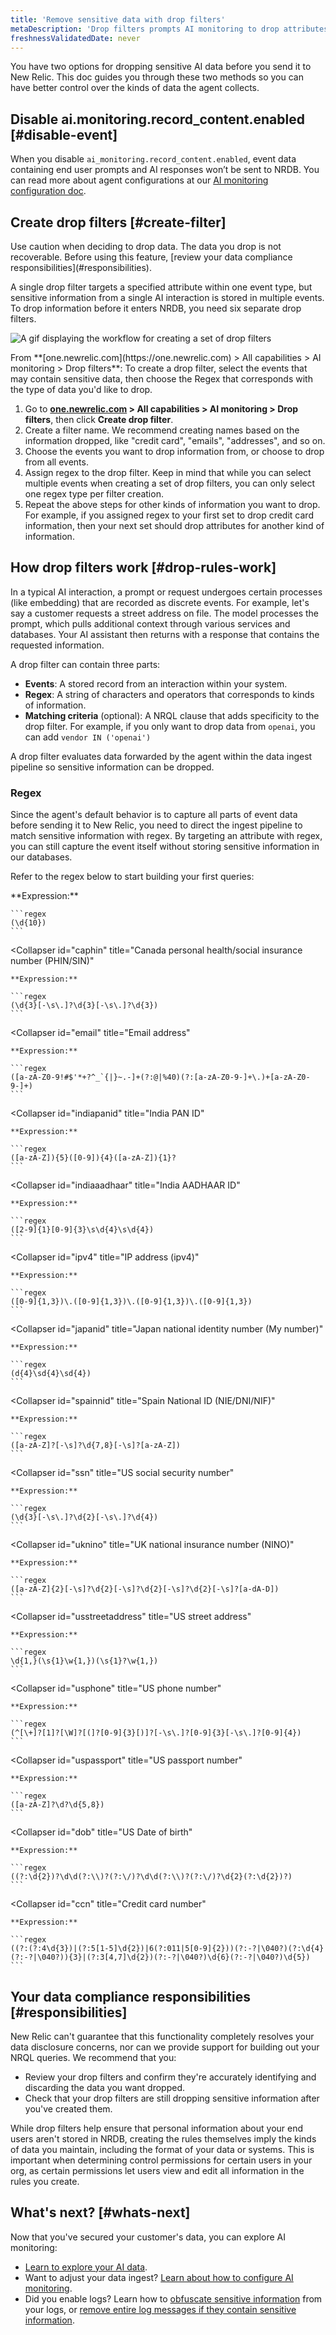 ```yaml
---
title: 'Remove sensitive data with drop filters'
metaDescription: 'Drop filters prompts AI monitoring to drop attributes containing sensitive data.'
freshnessValidatedDate: never
---
```


You have two options for dropping sensitive AI data before you send it to New Relic. This doc guides you through these two methods so you can have better control over the kinds of data the agent collects.

## Disable ai.monitoring.record_content.enabled [#disable-event]

When you disable `ai_monitoring.record_content.enabled`, event data containing end user prompts and AI responses won’t be sent to NRDB. You can read more about agent configurations at our [AI monitoring configuration doc](/docs/ai-monitoring/customize-agent-ai-monitoring).

## Create drop filters [#create-filter]

<Callout variant="caution">
  Use caution when deciding to drop data. The data you drop is not recoverable. Before using this feature, [review your data compliance responsibilities](#responsibilities).
</Callout>

A single drop filter targets a specified attribute within one event type, but sensitive information from a single AI interaction is stored in multiple events. To drop information before it enters NRDB, you need six separate drop filters.

<img
  title="Create a set of drop filters by adding events you want to drop data from"
  alt="A gif displaying the workflow for creating a set of drop filters"
  src="/images/ai_screenshot-crop_drop-filter-modal.gif"
/>

<figcaption>
  From <DNT>**[one.newrelic.com](https://one.newrelic.com) > All capabilities > AI monitoring > Drop filters**</DNT>: To create a drop filter, select the events that may contain sensitive data, then choose the Regex that corresponds with the type of data you'd like to drop.
</figcaption>

1. Go to <DNT>**[one.newrelic.com](https://one.newrelic.com) > All capabilities > AI monitoring > Drop filters**</DNT>, then click <DNT>**Create drop filter**</DNT>.
2. Create a filter name. We recommend creating names based on the information dropped, like "credit card",  "emails", "addresses", and so on.
3. Choose the events you want to drop information from, or choose to drop from all events.
4. Assign regex to the drop filter. Keep in mind that while you can select multiple events when creating a set of drop filters, you can only select one regex type per filter  creation.
5. Repeat the above steps for other kinds of information you want to drop. For example, if you assigned regex to your first set to drop credit card information, then your next set should drop attributes for another kind of information.

## How drop filters work [#drop-rules-work]

In a typical AI interaction, a prompt or request undergoes certain processes (like embedding) that are recorded as discrete events. For example, let's say a customer requests a street address on file. The model processes the prompt, which pulls additional context through various services and databases. Your AI assistant then returns with a response that contains the requested information.

A drop filter can contain three parts:

* **Events**: A stored record from an interaction within your system.
* **Regex**: A string of characters and operators that corresponds to kinds of information. 
* **Matching criteria** (optional): A NRQL clause that adds specificity to the drop filter. For example, if you only want to drop data from `openai`, you can add `vendor IN ('openai')`

A drop filter evaluates data forwarded by the agent within the data ingest pipeline so sensitive information can be dropped.

### Regex

Since the agent's default behavior is to capture all parts of event data before sending it to New Relic, you need to direct the ingest pipeline to match sensitive information with regex. By targeting an attribute with regex, you can still capture the event itself without storing sensitive information in our databases.

Refer to the regex below to start building your first queries:

<CollapserGroup>
  <Collapser
    id="cahcn"
    title="Canada health card number"
  >
    **Expression:**

    ```regex
    (\d{10})
    ```
  </Collapser>

  <Collapser
    id="caphin"
    title="Canada personal health/social insurance number (PHIN/SIN)"
  >
    **Expression:**

    ```regex
    (\d{3}[-\s\.]?\d{3}[-\s\.]?\d{3})
    ```
  </Collapser>

  <Collapser
    id="email"
    title="Email address"
  >
    **Expression:**

    ```regex
    ([a-zA-Z0-9!#$'*+?^_`{|}~.-]+(?:@|%40)(?:[a-zA-Z0-9-]+\.)+[a-zA-Z0-9-]+)
    ```
  </Collapser>

  <Collapser
    id="indiapanid"
    title="India PAN ID"
  >
    **Expression:**

    ```regex
    ([a-zA-Z]){5}([0-9]){4}([a-zA-Z]){1}?
    ```
  </Collapser>

  <Collapser
    id="indiaaadhaar"
    title="India AADHAAR ID"
  >
    **Expression:**

    ```regex
    ([2-9]{1}[0-9]{3}\s\d{4}\s\d{4})
    ```
  </Collapser>

  <Collapser
    id="ipv4"
    title="IP address (ipv4)"
  >
    **Expression:**

    ```regex
    ([0-9]{1,3})\.([0-9]{1,3})\.([0-9]{1,3})\.([0-9]{1,3})
    ```
  </Collapser>

  <Collapser
    id="japanid"
    title="Japan national identity number (My number)"
  >
    **Expression:**

    ```regex
    (d{4}\sd{4}\sd{4})
    ```
  </Collapser>

  <Collapser
    id="spainnid"
    title="Spain National ID (NIE/DNI/NIF)"
  >
    **Expression:**

    ```regex
    ([a-zA-Z]?[-\s]?\d{7,8}[-\s]?[a-zA-Z])
    ```
  </Collapser>

  <Collapser
    id="ssn"
    title="US social security number"
  >
    **Expression:**

    ```regex
    (\d{3}[-\s\.]?\d{2}[-\s\.]?\d{4})
    ```
  </Collapser>

  <Collapser
    id="uknino"
    title="UK national insurance number (NINO)"
  >
    **Expression:**

    ```regex
    ([a-zA-Z]{2}[-\s]?\d{2}[-\s]?\d{2}[-\s]?\d{2}[-\s]?[a-dA-D])
    ```
  </Collapser>

  <Collapser
    id="usstreetaddress"
    title="US street address"
  >
    **Expression:**

    ```regex
    \d{1,}(\s{1}\w{1,})(\s{1}?\w{1,})
    ```
  </Collapser>

  <Collapser
    id="usphone"
    title="US phone number"
  >
    **Expression:**

    ```regex
    (^[\+]?[1]?[\W]?[(]?[0-9]{3}[)]?[-\s\.]?[0-9]{3}[-\s\.]?[0-9]{4})
    ```
  </Collapser>

  <Collapser
    id="uspassport"
    title="US passport number"
  >
    **Expression:**

    ```regex
    ([a-zA-Z]?\d?\d{5,8})
    ```
  </Collapser>

  <Collapser
    id="dob"
    title="US Date of birth"
  >
    **Expression:**

    ```regex
    ((?:\d{2})?\d\d(?:\\)?(?:\/)?\d\d(?:\\)?(?:\/)?\d{2}(?:\d{2})?)
    ```
  </Collapser>

  <Collapser
    id="ccn"
    title="Credit card number"
  >
    **Expression:**

    ```regex
    ((?:(?:4\d{3})|(?:5[1-5]\d{2})|6(?:011|5[0-9]{2}))(?:-?|\040?)(?:\d{4}(?:-?|\040?)){3}|(?:3[4,7]\d{2})(?:-?|\040?)\d{6}(?:-?|\040?)\d{5})
    ```
  </Collapser>
</CollapserGroup>

## Your data compliance responsibilities [#responsibilities]

New Relic can't guarantee that this functionality completely resolves your data disclosure concerns, nor can we provide support for building out your NRQL queries. We recommend that you:

* Review your drop filters and confirm they're accurately identifying and discarding the data you want dropped.
* Check that your drop filters are still dropping sensitive information after you've created them.

While drop filters help ensure that personal information about your end users aren't stored in NRDB, creating the rules themselves imply the kinds of data you maintain, including the format of your data or systems. This is important when determining control permissions for certain users in your org, as certain permissions let users view and edit all information in the rules you create.

## What's next? [#whats-next]

Now that you've secured your customer's data, you can explore AI monitoring:

* [Learn to explore your AI data](/docs/ai-monitoring/view-ai-data).
* Want to adjust your data ingest? [Learn about how to configure AI monitoring](/docs/ai-monitoring/customize-agent-ai-monitoring).
* Did you enable logs? Learn how to [obfuscate sensitive information](/docs/logs/ui-data/obfuscation-ui) from your logs, or [remove entire log messages if they contain sensitive information](/docs/logs/ui-data/drop-data-drop-filter-rules).
